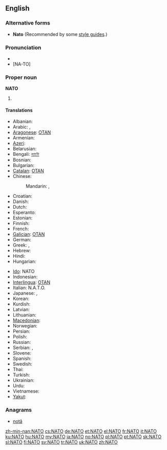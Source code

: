 {{also|nato|ΝΑΤΟ}}
==English==
{{wikipedia}}

===Alternative forms===
* '''Nato''' (Recommended by some [[style guide]]s.)

===Pronunciation===
* {{IPA|/ˈneɪtəʊ/}}
* [NA-TO]

===Proper noun===
'''NATO'''

# {{acronym of|:w:North Atlantic Treaty Organization|North Atlantic Treaty Organization}}

====Translations====
{{trans-top|North Atlantic Treaty Organization}}
* Albanian: {{t-|sq|NATO|xs=Albanian}}
* Arabic: {{t|ar|حلف الناتو|m|tr=Hilf al-naatu}},  {{t-|ar|ناتو|m|tr=naatu}}
* [[Aragonese]]: [[OTAN]] {{f}}
* Armenian: {{t|hy|ՆԱՏՕ|tr=NATŌ|sc=Armn}}
* [[Azeri]]: {{t-|az|NATO|xs=Azeri}}
* Belarusian: {{t-|be|НАТО|f|tr=NÁTO|xs=Belarusian}}
* Bengali: [[ন্যাটো]]
* Bosnian: {{t-|bs|NATO}}
* Bulgarian: {{t-|bg|НАТО|tr=NÁTO}}
* [[Catalan]]: [[OTAN]] {{f}}
* Chinese:
*: Mandarin: {{t-|cmn|北約|sc=Hani}},  {{t-|cmn|北约|tr=Běiyuē|sc=Hani}}
* Croatian: {{t-|hr|NATO}}
* Danish: {{t-|da|NATO}}
* Dutch: {{t-|nl|NAVO}}
* Esperanto: {{t-|eo|NATO|xs=Esperanto}}
* Estonian: {{t+|et|NATO}}
* Finnish: {{t+|fi|NATO}}
* French: {{t+|fr|OTAN|f}}
* [[Galician]]: [[OTAN]] {{f}}
* German: {{t+|de|NATO|f}}
* Greek: {{t+|el|ΝΑΤΟ}}, {{t-|el|ΟΒΣ}}
* Hebrew: {{t-|he|נאט״ו|tr=nat"o}}
* Hindi: {{t|hi|नैटो|tr=naiṭō|xs=Hindi}}
* Hungarian: {{t+|hu|NATO}}
{{trans-mid}}
* [[Ido]]: NATO
* Indonesian: {{t-|id|NATO|xs=Indonesian}}
* [[Interlingua]]: [[OTAN]]
* Italian: N.A.T.O.
* Japanese: {{t|ja|北大西洋条約|tr=きたたいせいようじょうやく, kita-taiseyō-jōyaku}},  {{t|ja|ナトー|tr=Natō}}
* Korean: {{t|ko|나토|tr=Nato|sc=Hang}}
* Kurdish: {{t+|ku|NATO}}
* Latvian: {{t-|lv|NATO|xs=Latvian}}
* Lithuanian: {{t-|lt|NATO|xs=Lithuanian}}
* [[Macedonian]]: {{t-|mk|НАТО|f|tr=NÁTO}}
* Norwegian: {{t-|no|NATO}}
* Persian: {{t-|fa|ناتو|tr=Nâto|xs=Persian}}
* Polish: {{t+|pl|NATO}}
* Russian: {{t+|ru|НАТО|f|tr=NÁTO}}
* Serbian: {{t-|sr|НАТО|sc=Cyrl}}, {{t-|sr|NATO}}
* Slovene: {{t+|sl|NATO}}
* Spanish: {{t+|es|OTAN|f}}
* Swedish: {{t+|sv|NATO}}
* Thai: {{t|th|นาโต้|tr=naa-dtôh}}
* Turkish: {{t+|tr|NATO}}
* Ukrainian: {{t+|uk|НАТО|f|tr=NÁTO|xs=Ukrainian}}
* Urdu: {{t|ur|نیٹو|xs=Urdu}}
* Vietnamese: {{t-|vi|NATO|xs=Vietnamese}}
* [[Yakut]]: {{tø|sah|ХАҮТ|tr=HAUT|sc=Cyrl}}
{{trans-bottom}}

===Anagrams===
* [[notâ#English|notâ]]

[[zh-min-nan:NATO]]
[[cs:NATO]]
[[de:NATO]]
[[et:NATO]]
[[el:NATO]]
[[fr:NATO]]
[[it:NATO]]
[[ku:NATO]]
[[hu:NATO]]
[[my:NATO]]
[[ja:NATO]]
[[no:NATO]]
[[pl:NATO]]
[[pt:NATO]]
[[sk:NATO]]
[[sl:NATO]]
[[fi:NATO]]
[[sv:NATO]]
[[tr:NATO]]
[[uk:NATO]]
[[zh:NATO]]